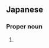 ==Japanese==
{{ja-kanjitab|ま|き|yomi=y}}

===Proper noun===
{{ja-pos|proper|まき}}

# {{given name|female|lang=ja|sort=まき}}